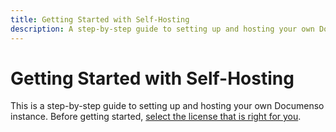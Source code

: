 ```yaml
---
title: Getting Started with Self-Hosting
description: A step-by-step guide to setting up and hosting your own Documenso instance.
---
```


# Getting Started with Self-Hosting

This is a step-by-step guide to setting up and hosting your own Documenso instance. Before getting started, [select the license that is right for you](/licenses).
